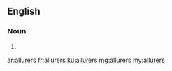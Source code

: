 ==English==

===Noun===
{{head|en|noun plural form}}

# {{plural of|allurer|lang=en}}

[[ar:allurers]]
[[fr:allurers]]
[[ku:allurers]]
[[mg:allurers]]
[[my:allurers]]